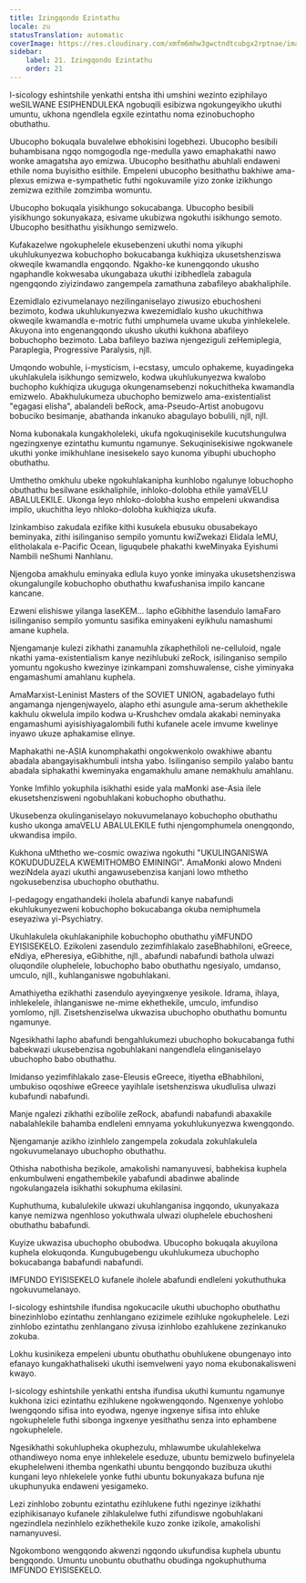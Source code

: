 ```yaml
---
title: Izingqondo Ezintathu
locale: zu
statusTranslation: automatic
coverImage: https://res.cloudinary.com/xmfm6mhw3gwctndtcubgx2rptnae/image/upload/v1740337243/small_cover_educacion_fundamental_a051170f1c.webp
sidebar:
    label: 21. Izingqondo Ezintathu
    order: 21
---
```

I-sicology eshintshile yenkathi entsha ithi umshini wezinto eziphilayo weSILWANE ESIPHENDULEKA ngobuqili esibizwa ngokungeyikho ukuthi umuntu, ukhona ngendlela egxile ezintathu noma ezinobuchopho obuthathu.

Ubucopho bokuqala buvalelwe ebhokisini logebhezi. Ubucopho besibili buhambisana ngqo nomgogodla nge-medulla yawo emaphakathi nawo wonke amagatsha ayo emizwa. Ubucopho besithathu abuhlali endaweni ethile noma buyisitho esithile. Empeleni ubucopho besithathu bakhiwe ama-plexus emizwa e-sympathetic futhi ngokuvamile yizo zonke izikhungo zemizwa ezithile zomzimba womuntu.

Ubucopho bokuqala yisikhungo sokucabanga. Ubucopho besibili yisikhungo sokunyakaza, esivame ukubizwa ngokuthi isikhungo semoto. Ubucopho besithathu yisikhungo semizwelo.

Kufakazelwe ngokuphelele ekusebenzeni ukuthi noma yikuphi ukuhlukunyezwa kobuchopho bokucabanga kukhiqiza ukusetshenziswa okweqile kwamandla engqondo. Ngakho-ke kunengqondo ukusho ngaphandle kokwesaba ukungabaza ukuthi izibhedlela zabagula ngengqondo ziyizindawo zangempela zamathuna zabafileyo abakhaliphile.

Ezemidlalo ezivumelanayo nezilinganiselayo ziwusizo ebuchosheni bezimoto, kodwa ukuhlukunyezwa kwezemidlalo kusho ukuchithwa okweqile kwamandla e-motric futhi umphumela uvame ukuba yinhlekelele. Akuyona into engenangqondo ukusho ukuthi kukhona abafileyo bobuchopho bezimoto. Laba bafileyo baziwa njengeziguli zeHemiplegia, Paraplegia, Progressive Paralysis, njll.

Umqondo wobuhle, i-mysticism, i-ecstasy, umculo ophakeme, kuyadingeka ukuhlakulela isikhungo semizwelo, kodwa ukuhlukunyezwa kwalobo buchopho kukhiqiza ukuguga okungenamsebenzi nokuchitheka kwamandla emizwelo. Abakhulukumeza ubuchopho bemizwelo ama-existentialist "egagasi elisha", abalandeli beRock, ama-Pseudo-Artist anobugovu bobuciko besimanje, abathanda inkanuko abagulayo bobulili, njll, njll.

Noma kubonakala kungakholeleki, ukufa ngokuqinisekile kucutshungulwa ngezingxenye ezintathu kumuntu ngamunye. Sekuqinisekisiwe ngokwanele ukuthi yonke imikhuhlane inesisekelo sayo kunoma yibuphi ubuchopho obuthathu.

Umthetho omkhulu ubeke ngokuhlakanipha kunhlobo ngalunye lobuchopho obuthathu besilwane esikhaliphile, inhloko-dolobha ethile yamaVELU ABALULEKILE. Ukonga leyo nhloko-dolobha kusho empeleni ukwandisa impilo, ukuchitha leyo nhloko-dolobha kukhiqiza ukufa.

Izinkambiso zakudala ezifike kithi kusukela ebusuku obusabekayo beminyaka, zithi isilinganiso sempilo yomuntu kwiZwekazi Elidala leMU, elitholakala e-Pacific Ocean, liguqubele phakathi kweMinyaka Eyishumi Nambili neShumi Nanhlanu.

Njengoba amakhulu eminyaka edlula kuyo yonke iminyaka ukusetshenziswa okungalungile kobuchopho obuthathu kwafushanisa impilo kancane kancane.

Ezweni elishiswe yilanga laseKEM... lapho eGibhithe lasendulo lamaFaro isilinganiso sempilo yomuntu sasifika eminyakeni eyikhulu namashumi amane kuphela.

Njengamanje kulezi zikhathi zanamuhla zikaphethiloli ne-celluloid, ngale nkathi yama-existentialism kanye nezihlubuki zeRock, isilinganiso sempilo yomuntu ngokusho kwezinye izinkampani zomshuwalense, cishe yiminyaka engamashumi amahlanu kuphela.

AmaMarxist-Leninist Masters of the SOVIET UNION, agabadelayo futhi angamanga njengenjwayelo, alapho ethi asungule ama-serum akhethekile kakhulu okwelula impilo kodwa u-Krushchev omdala akakabi neminyaka engamashumi ayisishiyagalombili futhi kufanele acele imvume kwelinye inyawo ukuze aphakamise elinye.

Maphakathi ne-ASIA kunomphakathi ongokwenkolo owakhiwe abantu abadala abangayisakhumbuli intsha yabo. Isilinganiso sempilo yalabo bantu abadala siphakathi kweminyaka engamakhulu amane nemakhulu amahlanu.

Yonke Imfihlo yokuphila isikhathi eside yala maMonki ase-Asia ilele ekusetshenzisweni ngobuhlakani kobuchopho obuthathu.

Ukusebenza okulinganiselayo nokuvumelanayo kobuchopho obuthathu kusho ukonga amaVELU ABALULEKILE futhi njengomphumela onengqondo, ukwandisa impilo.

Kukhona uMthetho we-cosmic owaziwa ngokuthi "UKULINGANISWA KOKUDUDUZELA KWEMITHOMBO EMININGI". AmaMonki alowo Mndeni weziNdela ayazi ukuthi angawusebenzisa kanjani lowo mthetho ngokusebenzisa ubuchopho obuthathu.

I-pedagogy engathandeki iholela abafundi kanye nabafundi ekuhlukunyezweni kobuchopho bokucabanga okuba nemiphumela eseyaziwa yi-Psychiatry.

Ukuhlakulela okuhlakaniphile kobuchopho obuthathu yiMFUNDO EYISISEKELO. Ezikoleni zasendulo zezimfihlakalo zaseBhabhiloni, eGreece, eNdiya, ePheresiya, eGibhithe, njll., abafundi nabafundi bathola ulwazi oluqondile oluphelele, lobuchopho babo obuthathu ngesiyalo, umdanso, umculo, njll., kuhlanganiswe ngobuhlakani.

Amathiyetha ezikhathi zasendulo ayeyingxenye yesikole. Idrama, ihlaya, inhlekelele, ihlanganiswe ne-mime ekhethekile, umculo, imfundiso yomlomo, njll. Zisetshenziselwa ukwazisa ubuchopho obuthathu bomuntu ngamunye.

Ngesikhathi lapho abafundi bengahlukumezi ubuchopho bokucabanga futhi babekwazi ukusebenzisa ngobuhlakani nangendlela elinganiselayo ubuchopho babo obuthathu.

Imidanso yezimfihlakalo zase-Eleusis eGreece, itiyetha eBhabhiloni, umbukiso oqoshiwe eGreece yayihlale isetshenziswa ukudlulisa ulwazi kubafundi nabafundi.

Manje ngalezi zikhathi ezibolile zeRock, abafundi nabafundi abaxakile nabalahlekile bahamba endleleni emnyama yokuhlukunyezwa kwengqondo.

Njengamanje azikho izinhlelo zangempela zokudala zokuhlakulela ngokuvumelanayo ubuchopho obuthathu.

Othisha nabothisha bezikole, amakolishi namanyuvesi, babhekisa kuphela enkumbulweni engathembekile yabafundi abadinwe abalinde ngokulangazela isikhathi sokuphuma ekilasini.

Kuphuthuma, kubalulekile ukwazi ukuhlanganisa ingqondo, ukunyakaza kanye nemizwa ngenhloso yokuthwala ulwazi oluphelele ebuchosheni obuthathu babafundi.

Kuyize ukwazisa ubuchopho obubodwa. Ubucopho bokuqala akuyilona kuphela elokuqonda. Kungubugebengu ukuhlukumeza ubuchopho bokucabanga babafundi nabafundi.

IMFUNDO EYISISEKELO kufanele iholele abafundi endleleni yokuthuthuka ngokuvumelanayo.

I-sicology eshintshile ifundisa ngokucacile ukuthi ubuchopho obuthathu binezinhlobo ezintathu zenhlangano ezizimele ezihluke ngokuphelele. Lezi zinhlobo ezintathu zenhlangano zivusa izinhlobo ezahlukene zezinkanuko zokuba.

Lokhu kusinikeza empeleni ubuntu obuthathu obuhlukene obungenayo into efanayo kungakhathaliseki ukuthi isemvelweni yayo noma ekubonakalisweni kwayo.

I-sicology eshintshile yenkathi entsha ifundisa ukuthi kumuntu ngamunye kukhona izici ezintathu ezihlukene ngokwengqondo. Ngenxenye yohlobo lwengqondo sifisa into eyodwa, ngenye ingxenye sifisa into ehluke ngokuphelele futhi sibonga ingxenye yesithathu senza into ephambene ngokuphelele.

Ngesikhathi sokuhlupheka okuphezulu, mhlawumbe ukulahlekelwa othandiweyo noma enye inhlekelele eseduze, ubuntu bemizwelo bufinyelela ekuphelelweni ithemba ngenkathi ubuntu bengqondo buzibuza ukuthi kungani leyo nhlekelele yonke futhi ubuntu bokunyakaza bufuna nje ukuphunyuka endaweni yesigameko.

Lezi zinhlobo zobuntu ezintathu ezihlukene futhi ngezinye izikhathi eziphikisanayo kufanele zihlakulelwe futhi zifundiswe ngobuhlakani ngezindlela nezinhlelo ezikhethekile kuzo zonke izikole, amakolishi namanyuvesi.

Ngokombono wengqondo akwenzi ngqondo ukufundisa kuphela ubuntu bengqondo. Umuntu unobuntu obuthathu obudinga ngokuphuthuma IMFUNDO EYISISEKELO.

